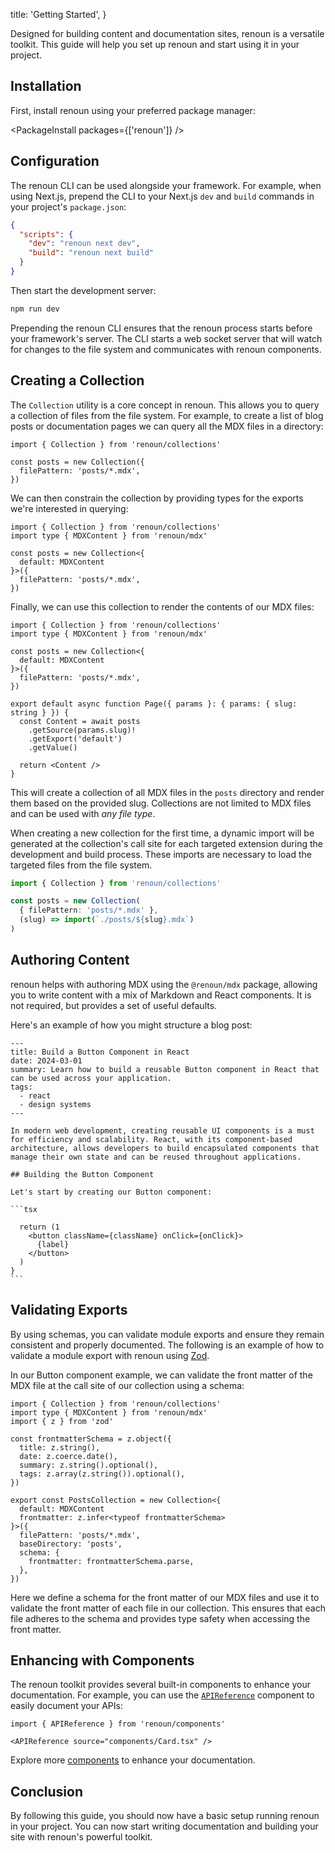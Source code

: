 
  title: 'Getting Started',
}

Designed for building content and documentation sites, renoun is a versatile toolkit. This guide will help you set up renoun and start using it in your project.

## Installation

First, install renoun using your preferred package manager:

<PackageInstall packages={['renoun']} />

## Configuration

The renoun CLI can be used alongside your framework. For example, when using Next.js, prepend the CLI to your Next.js `dev` and `build` commands in your project's `package.json`:

```json
{
  "scripts": {
    "dev": "renoun next dev",
    "build": "renoun next build"
  }
}
```

Then start the development server:

```bash
npm run dev
```

Prepending the renoun CLI ensures that the renoun process starts before your framework's server. The CLI starts a web socket server that will watch for changes to the file system and communicates with renoun components.

## Creating a Collection

The `Collection` utility is a core concept in renoun. This allows you to query a collection of files from the file system. For example, to create a list of blog posts or documentation pages we can query all the MDX files in a directory:

```tsx
import { Collection } from 'renoun/collections'

const posts = new Collection({
  filePattern: 'posts/*.mdx',
})
```

We can then constrain the collection by providing types for the exports we're interested in querying:

```tsx
import { Collection } from 'renoun/collections'
import type { MDXContent } from 'renoun/mdx'

const posts = new Collection<{
  default: MDXContent
}>({
  filePattern: 'posts/*.mdx',
})
```

Finally, we can use this collection to render the contents of our MDX files:

```tsx
import { Collection } from 'renoun/collections'
import type { MDXContent } from 'renoun/mdx'

const posts = new Collection<{
  default: MDXContent
}>({
  filePattern: 'posts/*.mdx',
})

export default async function Page({ params }: { params: { slug: string } }) {
  const Content = await posts
    .getSource(params.slug)!
    .getExport('default')
    .getValue()

  return <Content />
}
```

This will create a collection of all MDX files in the `posts` directory and render them based on the provided slug. Collections are not limited to MDX files and can be used with _any file type_.

<Note>

When creating a new collection for the first time, a dynamic import will be
generated at the collection's call site for each targeted extension during the development and build
process. These imports are necessary to load the targeted files from
the file system.

```ts highlightedLines="5"
import { Collection } from 'renoun/collections'

const posts = new Collection(
  { filePattern: 'posts/*.mdx' },
  (slug) => import(`./posts/${slug}.mdx`)
)
```

</Note>

## Authoring Content

renoun helps with authoring MDX using the `@renoun/mdx` package, allowing you to write content with a mix of Markdown and React components. It is not required, but provides a set of useful defaults.

Here's an example of how you might structure a blog post:

````mdx
---
title: Build a Button Component in React
date: 2024-03-01
summary: Learn how to build a reusable Button component in React that can be used across your application.
tags:
  - react
  - design systems
---

In modern web development, creating reusable UI components is a must for efficiency and scalability. React, with its component-based architecture, allows developers to build encapsulated components that manage their own state and can be reused throughout applications.

## Building the Button Component

Let's start by creating our Button component:

```tsx

  return (1
    <button className={className} onClick={onClick}>
      {label}
    </button>
  )
}
```
````

## Validating Exports

By using schemas, you can validate module exports and ensure they remain consistent and properly documented. The following is an example of how to validate a module export with renoun using [Zod](https://zod.dev/).

In our Button component example, we can validate the front matter of the MDX file at the call site of our collection using a schema:

```tsx
import { Collection } from 'renoun/collections'
import type { MDXContent } from 'renoun/mdx'
import { z } from 'zod'

const frontmatterSchema = z.object({
  title: z.string(),
  date: z.coerce.date(),
  summary: z.string().optional(),
  tags: z.array(z.string()).optional(),
})

export const PostsCollection = new Collection<{
  default: MDXContent
  frontmatter: z.infer<typeof frontmatterSchema>
}>({
  filePattern: 'posts/*.mdx',
  baseDirectory: 'posts',
  schema: {
    frontmatter: frontmatterSchema.parse,
  },
})
```

Here we define a schema for the front matter of our MDX files and use it to validate the front matter of each file in our collection. This ensures that each file adheres to the schema and provides type safety when accessing the front matter.

## Enhancing with Components

The renoun toolkit provides several built-in components to enhance your documentation. For example, you can use the [`APIReference`](/components/api-reference) component to easily document your APIs:

```mdx
import { APIReference } from 'renoun/components'

<APIReference source="components/Card.tsx" />
```

<Preview>
  <APIReference source="components/Card.tsx" />
</Preview>

Explore more [components](/components) to enhance your documentation.

## Conclusion

By following this guide, you should now have a basic setup running renoun in your project. You can now start writing documentation and building your site with renoun's powerful toolkit.
